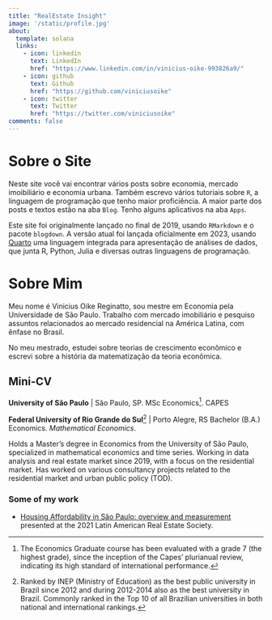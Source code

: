 ```yaml
---
title: "RealEstate Insight"
image: '/static/profile.jpg'
about:
  template: solana
  links:
    - icon: linkedin
      text: LinkedIn
      href: "https://www.linkedin.com/in/vinicius-oike-993826a9/"
    - icon: github
      text: Github
      href: "https://github.com/viniciusoike"
    - icon: twitter
      text: Twitter
      href: "https://twitter.com/viniciusoike"
comments: false
---
```


# Sobre o Site

Neste site você vai encontrar vários posts sobre economia, mercado imoibiliário e economia urbana. Também escrevo vários tutoriais sobre `R`, a linguagem de programação que tenho maior proficiência. A maior parte dos posts e textos estão na aba `Blog`. Tenho alguns aplicativos na aba `Apps`.

Este site foi originalmente lançado no final de 2019, usando `RMarkdown` e o pacote `blogdown`. A versão atual foi lançada oficialmente em 2023, usando [Quarto](https://quarto.org) uma linguagem integrada para apresentação de análises de dados, que junta R, Python, Julia e diversas outras linguagens de programação.

# Sobre Mim

Meu nome é Vinicius Oike Reginatto, sou mestre em Economia pela Universidade de São Paulo. Trabalho com mercado imobiliário e pesquiso assuntos relacionados ao mercado residencial na América Latina, com ênfase no Brasil.

No meu mestrado, estudei sobre teorias de crescimento econômico e escrevi sobre a história da matematização da teoria econômica.

## Mini-CV

**University of São Paulo** \| São Paulo, SP. MSc Economics[^1]. CAPES

[^1]: The Economics Graduate course has been evaluated with a grade 7 (the highest grade), since the inception of the Capes' plurianual review, indicating its high standard of international performance.

**Federal University of Rio Grande do Sul**[^2] \| Porto Alegre, RS Bachelor (B.A.) Economics. *Mathematical Economics*.

[^2]: Ranked by INEP (Ministry of Education) as the best public university in Brazil since 2012 and during 2012-2014 also as the best university in Brazil. Commonly ranked in the Top 10 of all Brazilian universities in both national and international rankings.

Holds a Master's degree in Economics from the University of São Paulo, specialized in mathematical economics and time series. Working in data analysis and real estate market since 2019, with a focus on the residential market. Has worked on various consultancy projects related to the residential market and urban public policy (TOD).

### Some of my work

-   [Housing Affordability in São Paulo: overview and measurement](http://lares.org.br/lares2021/proceedings/pdfs/plenary/4DRB.pdf) presented at the 2021 Latin American Real Estate Society.
